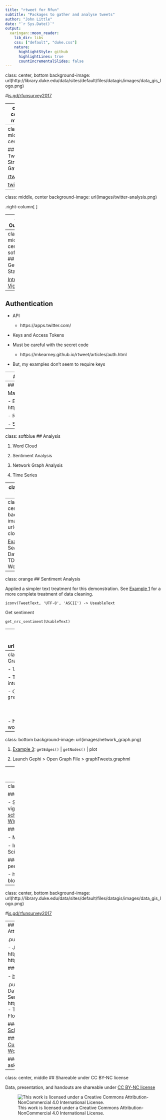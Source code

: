 ```yaml
---
title: "rtweet for Rfun"
subtitle: "Packages to gather and analyse tweets"
author: "John Little"
date: "`r Sys.Date()`"
output:
  xaringan::moon_reader:
    lib_dir: libs
    css: ["default", "duke.css"]
    nature:
      highlightStyle: github
      highlightLines: true
      countIncrementalSlides: false
---
```

class: center, bottom
background-image:  url(http://library.duke.edu/data/sites/default/files/datagis/images/data_gis_logo.png)

#[is.gd/rfunsurvey2017](https://is.gd/rfunsurvey2017)

---
class: center, middle

# Presentation materials availasble

[Slides](//libjohn.github.io/rtweet/slides.html)

[Github](//github.com/libjohn/Rfun/tree/master/rtweet)

---
class: middle, center

## Twitter Stream Gathering

[rtweet](https://github.com/mkearney/rtweet/)

[twitteR](https://cran.r-project.org/web/packages/twitteR/)

---
class: middle, center
background-image:  url(images/twitter-analysis.png)

<!-- https://commons.wikimedia.org/wiki/File:NodeXL_Twitter_Network_Graphs_-_Occupywallstreet_(mentions_and_replies)_(BY).png -->

.right-column[
  <h2>Twitter Analysis</h2>
]



---
## Outline

- Using rtweet (a tidy way)  

    - library(twitter) should also work fine

- Analysis demonstrations

    - WordCloud
        - Word Freq
        - term document matrix
    - Sentiment Analysis
    - Network Graphs / Network Analysis
    - Time Series

- Streaming / Scheduling / Sampling

---
class: middle, center, softblue
## Gettting Started 

[Intro Vignette](https://cran.r-project.org/web/packages/rtweet/vignettes/intro.html)


---
## Authentication

- API
    - https://apps.twitter.com/
    
- Keys and Access Tokens

- Must be careful with the secret code
    - https://mkearney.github.io/rtweet/articles/auth.html

- But, my examples don't seem to require keys

---
## Gathering is Easy

```{}
search_tweets("marchmadness", n=1000, lang = "en")`
```


```{}
users_data(search_tweets)
```



There are significant limitations in gathering historical data from the twitter API

---
## API Orchestration

Many Tools can gather 

- Easy:  https://tags.hawksey.info/

- R with rtweet

- Splunk 


---
class: softblue
## Analysis

1. Word Cloud

2. Sentiment Analysis

3. Network Graph Analysis

4. Time Series

---
class: orange
## Word Cloud

- WordCloud2 (HTML Widget)

- Requires treatment and transformations

    - Term Document Matrix
    - Text Mining
        - lower case
        - strip whitespace
        - remove punctuation
        - remove numbers
        - remove stop words
        - term stemming
        
---
class: bottom, center
background-image:  url(images/word-cloud.png)

[Example 1](rtweet4rfun.nb.html): Search Tweets | Data Treatment | TDM | WorldCloud

---
class: orange
## Sentiment Analysis

Applied a simpler text treatment for this demonstration.
See [Example 1](rtweet4rfun.nb.html) for a more complete treatment of data cleaning. 

```{}
iconv(TweetText, 'UTF-8', 'ASCII') -> UseableText
```
    
Get sentiment

```{}
get_nrc_sentiment(UsableText)
```


---
class:  bottom, center
background-image:  url(images/sentiment_vis.png)

[Example 2](sentiment_analysis.nb.html): syuzhet::get_nrc_sentiment(), plot sentiment


---
class: orange
## Network Graph

- `library(graphTweets)`

- Transforms the document into edges and nodes

- Creates a Gephi Document:  `graphTweets.graphml`

&nbsp;

&nbsp;

- HTML Widget [DiagrammeR](https://github.com/rich-iannone/DiagrammeR) is worth investigation

---
class: bottom
background-image: url(images/network_graph.png)

1. [Example 3](network_graph.nb.html): `getEdges()` | `getNodes()` | plot

2. Launch Gephi > Open Graph File > graphTweets.graphml


---
class: orange
## Time Series

https://cran.r-project.org/web/packages/rtweet/vignettes/stream.html


---
class: softblue
## Other 

### Scheduling

- See the [time-series](https://cran.r-project.org/web/packages/rtweet/vignettes/stream.html) vignette
- [taskscheduleR: schedule R scripts with Windows task manager](https://www.r-bloggers.com/taskscheduler-r-package-to-schedule-r-scripts-with-the-windows-task-manager-2/)

### Analysis & Issues

- Machine Learning

- Implications for Social Science 

### Keeping up from a tool perspective

- https://www.r-bloggers.com/search/Twitter/

---
class: center, bottom
background-image:  url(http://library.duke.edu/data/sites/default/files/datagis/images/data_gis_logo.png)

#[is.gd/rfunsurvey2017](https://is.gd/rfunsurvey2017)

---
## Thank You For Attending

.pull-left[
### I am ...

- John Little
- http://libjohn.github.io
- http://github.com/libjohn

#### Schedule Me

- [http:&#47;&#47;v.gd&#47;littleconsult](http://duke.libcal.com/appointment/2695)
]

.pull-right[
### We are...
- Data & Visualization Services
- http://library.duke.edu/data
- The /Edge, Bostock (1st Floor)

#### Walk-in Hours
- [Schedule](http://library.duke.edu/data/about/schedule)

#### Our Workshops
- [Current Workshops](http://library.duke.edu/data/news)
- [Past Workshops](http://library.duke.edu/data/news/past-workshops)

#### Contact Us
- askData@Duke.edu
]

---
class: center, middle
## Shareable under CC BY-NC license 

Data, presentation, and handouts are shareable under [CC BY-NC license](https://creativecommons.org/licenses/by-nc/4.0/)

![This work is licensed under a Creative Commons Attribution-NonCommercial 4.0 International License.](https://licensebuttons.net/l/by-nc/4.0/88x31.png "This work is licensed under a Creative Commons Attribution-NonCommercial 4.0 International License")


